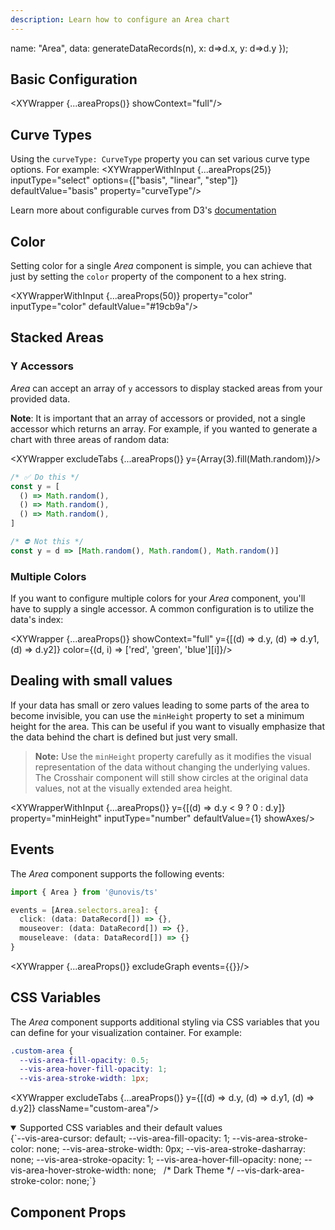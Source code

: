 ```yaml
---
description: Learn how to configure an Area chart
---
```



  name: "Area",
  data: generateDataRecords(n),
  x: d=>d.x,
  y: d=>d.y
});

## Basic Configuration
<XYWrapper {...areaProps()} showContext="full"/>

## Curve Types
Using the `curveType: CurveType` property you can set various curve type options. For example:
<XYWrapperWithInput {...areaProps(25)} inputType="select" options={["basis", "linear", "step"]} defaultValue="basis" property="curveType"/>

Learn more about configurable curves from D3's [documentation](https://github.com/d3/d3-shape#curves)

## Color
Setting color for a single _Area_ component is simple, you can achieve that just by setting the `color` property of the component to a hex string.

<XYWrapperWithInput {...areaProps(50)} property="color" inputType="color" defaultValue="#19cb9a"/>

## Stacked Areas
### Y Accessors
_Area_ can accept an array of `y` accessors to display stacked areas from your provided data.

 
**Note**: It is important that an array of accessors or provided, not a single accessor which returns
an array. For example, if you wanted to generate a chart with three areas of random data:

<XYWrapper excludeTabs {...areaProps()} y={Array(3).fill(Math.random)}/>


```ts
/* ✅ Do this */
const y = [
  () => Math.random(),
  () => Math.random(),
  () => Math.random(),
]

/* ⛔ Not this */
const y = d => [Math.random(), Math.random(), Math.random()]
```

### Multiple Colors
If you want to configure multiple colors for your _Area_ component, you'll have to supply a single
accessor. A common configuration is to utilize the data's index:

<XYWrapper {...areaProps()} showContext="full" y={[(d) => d.y, (d) => d.y1, (d) => d.y2]} color={(d, i) => ['red', 'green', 'blue'][i]}/>

## Dealing with small values
If your data has small or zero values leading to some parts of the area to become invisible, you can use the `minHeight` property to set a minimum height for the area. This can be useful if you want to visually emphasize that the data behind the chart is defined but just very small.

> **Note:** Use the `minHeight` property carefully as it modifies the visual representation of the data without changing the underlying values. The Crosshair component will still show circles at the original data values, not at the visually extended area height.

<XYWrapperWithInput {...areaProps()}  y={[(d) => d.y < 9 ? 0 : d.y]} property="minHeight" inputType="number" defaultValue={1} showAxes/>

## Events

The _Area_ component supports the following events:
```ts
import { Area } from '@unovis/ts'

events = [Area.selectors.area]: {
  click: (data: DataRecord[]) => {},
  mouseover: (data: DataRecord[]) => {},
  mouseleave: (data: DataRecord[]) => {}
}
```
<XYWrapper {...areaProps()} excludeGraph events={{}}/>

## CSS Variables
The _Area_ component supports additional styling via CSS variables that you can define for your visualization container. For example:

```css title="styles.css"
.custom-area {
  --vis-area-fill-opacity: 0.5;
  --vis-area-hover-fill-opacity: 1;
  --vis-area-stroke-width: 1px;
```
<XYWrapper excludeTabs {...areaProps()} y={[(d) => d.y, (d) => d.y1, (d) => d.y2]} className="custom-area"/>

<details open>
  <summary>Supported CSS variables and their default values</summary>
  <CodeBlock language="css">
    {`--vis-area-cursor: default;
--vis-area-fill-opacity: 1;
--vis-area-stroke-color: none;
--vis-area-stroke-width: 0px;
--vis-area-stroke-dasharray: none;
--vis-area-stroke-opacity: 1;
--vis-area-hover-fill-opacity: none;
--vis-area-hover-stroke-width: none;
 
/* Dark Theme */
--vis-dark-area-stroke-color: none;`}
  </CodeBlock>
</details>

## Component Props
<PropsTable name="VisArea"></PropsTable>

